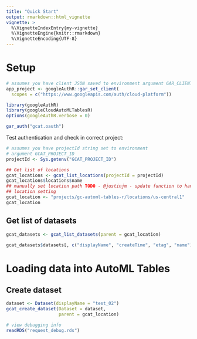 ```yaml
---
title: "Quick Start"
output: rmarkdown::html_vignette
vignette: >
  %\VignetteIndexEntry{my-vignette}
  %\VignetteEngine{knitr::rmarkdown}
  %\VignetteEncoding{UTF-8}
---
```


# Setup 

```r
# assumes you have client JSON saved to environment argument GAR_CLIENT_JSON
app_project <- googleAuthR::gar_set_client(
  scopes = c("https://www.googleapis.com/auth/cloud-platform"))

library(googleAuthR)
library(googleCloudAutoMLTablesR)
options(googleAuthR.verbose = 0)

gar_auth("gcat.oauth")
```

Test authentication and check in correct project: 

```r
# assumes you have projectId string set to environment 
# argument GCAT_PROJECT_ID
projectId <- Sys.getenv("GCAT_PROJECT_ID")

## Get list of locations 
gcat_locations <- gcat_list_locations(projectId = projectId)
gcat_locations$locations$name
## manually set location path TODO - @justinjm - update function to handle 
## location setting 
gcat_location <- "projects/gc-automl-tables-r/locations/us-central1"
gcat_location
```

## Get list of datasets 

```r
gcat_datasets <- gcat_list_datasets(parent = gcat_location)

gcat_datasets$datasets[, c("displayName", "createTime", "etag", "name")]
```

# Loading data into AutoML Tables 

## Create dataset 
```r
dataset <- Dataset(displayName = "test_02")
gcat_create_dataset(Dataset = dataset,
                    parent = gcat_location)
```


```r
# view debugging info 
readRDS("request_debug.rds")
```

